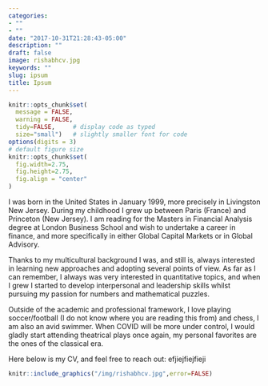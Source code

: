 ```yaml
---
categories:
- ""
- ""
date: "2017-10-31T21:28:43-05:00"
description: ""
draft: false
image: rishabhcv.jpg
keywords: ""
slug: ipsum
title: Ipsum
---
```


```r
knitr::opts_chunk$set(
  message = FALSE, 
  warning = FALSE, 
  tidy=FALSE,     # display code as typed
  size="small")   # slightly smaller font for code
options(digits = 3)
# default figure size
knitr::opts_chunk$set(
  fig.width=2.75, 
  fig.height=2.75,
  fig.align = "center"
)
```

I was born in the United States in January 1999, more precisely in Livingston New Jersey. During my childhood I grew up between Paris (France) and Princeton (New Jersey). I am reading for the Masters in Financial Analysis degree at London Business School and wish to undertake a career in finance, and more specifically in either Global Capital Markets or in Global Advisory.

Thanks to my multicultural background I was, and still is, always interested in learning new approaches and adopting several points of view. As far as I can remember, I always was very interested in quantitative topics, and when I grew I started to develop interpersonal and leadership skills whilst pursuing my passion for numbers and mathematical puzzles.

Outside of the academic and professional framework, I love playing soccer/football (I do not know where you are reading this from) and chess, I am also an avid swimmer. When COVID will be more under control, I would gladly start attending theatrical plays once again, my personal favorites are the ones of the classical era.

Here below is my CV, and feel free to reach out:
efjiejfiejfieji

```r
knitr::include_graphics("/img/rishabhcv.jpg",error=FALSE)
```
